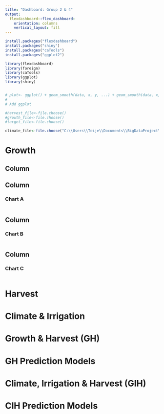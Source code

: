 ```yaml
---
title: "Dashboard: Group 2 & 4"
output: 
  flexdashboard::flex_dashboard:
    orientation: columns
    vertical_layout: fill
---
```


```r
install.packages("flexdashboard")
install.packages("shiny")
install.packages("caTools")
install.packages("ggplot2")

library(flexdashboard)
library(foreign)
library(caTools)
library(ggplot)
library(shiny)


# plot<- ggplot() + geom_smooth(data, x, y, ...) + geom_smooth(data, x, y, ...) 
#
# Add ggplot

#harvest_file<-file.choose()
#growth_file<-file.choose()
#target_file<-file.choose()

climate_file<-file.choose("C:\\Users\\Teije\\Documents\\BigDataProject\\Big-Data-Project\\climatedata.csv")

```


Growth
=====================================

Column {data-width=width .tabset}
-----------------------------------------------------------------------

Column {data-width=350}
-----------------------------------------------------------------------
### Chart A

```r

```

Column {data-width=300}
-----------------------------------------------------------------------

### Chart B
```r

```
Column {data-width=300}
-----------------------------------------------------------------------

### Chart C

```r

```

Harvest
=====================================

Climate & Irrigation
=====================================

Growth & Harvest (GH)
=====================================

GH Prediction Models
=====================================

Climate, Irrigation & Harvest (GIH)
=====================================

CIH Prediction Models
=====================================
